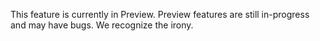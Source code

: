 <Note>

This feature is currently in Preview. Preview features are still in-progress and may have bugs. We recognize the irony.

</Note>
